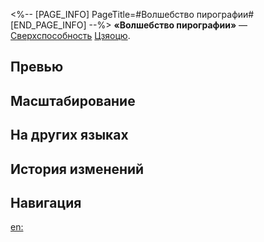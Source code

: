 <%-- [PAGE_INFO]
PageTitle=#Волшебство пирографии#
[END_PAGE_INFO] --%>
{{Навык Инфобокс
|Название         = Волшебство пирографии
|Изображение      = Навык Волшебство пирографии.png
|Персонаж         = Цзяоцю
|Тип              = Сверхспособность
|Тэг              = Групповая атака
|УронСтойк        = 20
|ЭнергияГен       = 5
|Энергия          = 100
|Длительность     = 
|Описание         = Уравнивает количество уровней имеющегося у противников статуса Жаркий пепел с самым высоким количеством уровней статуса Жаркий пепел на поле боя, после чего создаёт зону и наносит всем противникам огненный урон, равный {{Цвет|Выделенный|60%—108%}} от силы атаки Цзяоцю.<br />Урон сверхспособности, получаемый противниками в этой зоне, повышается на {{Цвет|Выделенный|9%—16,2%}}, а также появляется {{Доп эффект|базовый шанс}} {{Цвет|Выделенный|50%—62%}} наложить на них 1 ур. статуса Жаркий пепел во время их действия. Пока зона активна, этот эффект может сработать до 6 раз, и только 1 раз за ход каждого противника. Доступное количество срабатываний этого эффекта сбрасывается каждый раз, когда Цзяоцю использует свою сверхспособность.<br />Зона длится 3 хода, в начале каждого хода персонажа её длительность уменьшается на 1 ход. Если Цзяоцю становится {{Доп эффект|неспособен сражаться}}, зона исчезает.
|Свойство1        = 
|Масштабирование1 = 
}}
'''«Волшебство пирографии»''' — [[Сверхспособность]] [[Цзяоцю]].

==Превью==
{{Превью
|Файл = Волшебство пирографии Превью
}}

==Масштабирование==
{{Масштабирование навыка|тип=Сверхспособность
|60%;64%;68%;72%;76%;80%;85%;90%;95%;100%;104%;108%;112%;116%;120%
|50%;51%;52%;53%;54%;55%;56.25%;57.5%;58.75%;60%;61%;62%;63%;64%;65%
|9%;9.6%;10.2%;10.8%;11.4%;12%;12.75%;13.5%;14.25%;15%;15.6%;16.2%;16.8%;17.4%;18%
}}

==На других языках==
{{На других языках
|en   = Pyrograph Arcanum
|zhs  = 鼎阵妙法，奇正相生
|zht  = 鼎陣妙法，奇正相生
|ja   = {{Rubi|炊陣妙法|すいじんみょうほう}}、{{Rubi|詭正相生|きせいそうせい}}
|ko   = 솥의 진법, 기정상생
|es   = Arcano pirográfico
|fr   = Arcanes pyrogramiques
|ru   = Волшебство пирографии
|th   = Pyrograph Arcanum
|vi   = Đỉnh Trận Diệu Pháp, Kỳ Chính Tương Sinh
|de   = Formation durch Einfallsreichtum
|id   = Pyrograph Arcanum
|pt   = Arcano do Pirógrafo
}}

==История изменений==
{{История изменений|3.5}}

==Навигация==
{{Навык Навбокс|Цзяоцю}}

[[en:]]